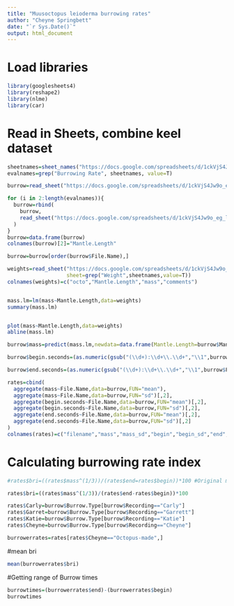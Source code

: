 ```yaml
---
title: "Muusoctopus leioderma burrowing rates"
author: "Cheyne Springbett"
date: "`r Sys.Date()`"
output: html_document
---
```


# Load libraries
```r
library(googlesheets4)
library(reshape2)
library(nlme)
library(car)
```


# Read in Sheets, combine keel dataset
```r
sheetnames=sheet_names("https://docs.google.com/spreadsheets/d/1ckVjS4Jw9o_eg_l_TAwDFNp_evuu36sFHmXyUqT6YqA")
evalnames=grep("Burrowing Rate", sheetnames, value=T)

burrow=read_sheet("https://docs.google.com/spreadsheets/d/1ckVjS4Jw9o_eg_l_TAwDFNp_evuu36sFHmXyUqT6YqA", sheet=evalnames[1])

for (i in 2:length(evalnames)){
  burrow=rbind(
    burrow,
    read_sheet("https://docs.google.com/spreadsheets/d/1ckVjS4Jw9o_eg_l_TAwDFNp_evuu36sFHmXyUqT6YqA", sheet=evalnames[i])
  )
}
burrow=data.frame(burrow)
colnames(burrow)[2]="Mantle.Length"

burrow=burrow[order(burrow$File.Name),]
```


```r

weights=read_sheet("https://docs.google.com/spreadsheets/d/1ckVjS4Jw9o_eg_l_TAwDFNp_evuu36sFHmXyUqT6YqA",
                   sheet=grep("Weight",sheetnames,value=T))
colnames(weights)=c("octo","Mantle.Length","mass","comments")


mass.lm=lm(mass~Mantle.Length,data=weights)
summary(mass.lm)


plot(mass~Mantle.Length,data=weights)
abline(mass.lm)
```


```r
burrow$mass=predict(mass.lm,newdata=data.frame(Mantle.Length=burrow$Mantle.Length))

burrow$begin.seconds=(as.numeric(gsub("(\\d+):\\d+\\.\\d+","\\1",burrow$Begins.Burrow))*60)+as.numeric(gsub("\\d+:(\\d+\\.\\d+)","\\1",burrow$Begins.Burrow))

burrow$end.seconds=(as.numeric(gsub("(\\d+):\\d+\\.\\d+","\\1",burrow$Finishes.Burrow))*60)+as.numeric(gsub("\\d+:(\\d+\\.\\d+)","\\1",burrow$Finishes.Burrow))

```


```r
rates=cbind(
  aggregate(mass~File.Name,data=burrow,FUN="mean"),
  aggregate(mass~File.Name,data=burrow,FUN="sd")[,2],
  aggregate(begin.seconds~File.Name,data=burrow,FUN="mean")[,2],
  aggregate(begin.seconds~File.Name,data=burrow,FUN="sd")[,2],
  aggregate(end.seconds~File.Name,data=burrow,FUN="mean")[,2],
  aggregate(end.seconds~File.Name,data=burrow,FUN="sd")[,2]
)
colnames(rates)=c("filename","mass","mass_sd","begin","begin_sd","end","end_sd")
```

# Calculating burrowing rate index
```r
#rates$bri=((rates$mass^(1/3))/(rates$end=rates$begin))*100 #Original messed up equation

rates$bri=((rates$mass^(1/3))/(rates$end-rates$begin))*100

```

```r
rates$Carly=burrow$Burrow.Type[burrow$Recording=="Carly"]
rates$Garret=burrow$Burrow.Type[burrow$Recording=="Garrett"]
rates$Katie=burrow$Burrow.Type[burrow$Recording=="Katie"]
rates$Cheyne=burrow$Burrow.Type[burrow$Recording=="Cheyne"]
```


```r
burrowerrates=rates[rates$Cheyne=="Octopus-made",]
```

#mean bri

```r
mean(burrowerrates$bri)

```

#Getting range of Burrow times
```r
burrowtimes=(burrowerrates$end)-(burrowerrates$begin)
burrowtimes
```

